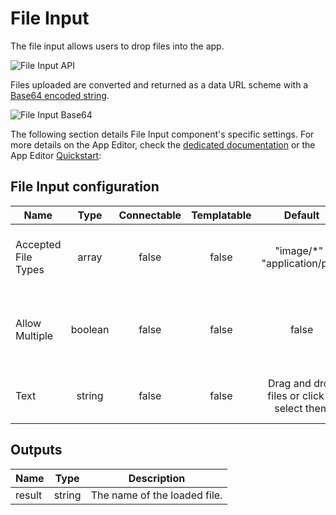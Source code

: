 

# File Input

The file input allows users to drop files into the app.

![File Input API](../../assets/apps/4_app_component_library/file_input.png.webp)

Files uploaded are converted and returned as a data URL scheme with a [Base64 encoded string](../../core_concepts/18_files_binary_data/index.mdx).

![File Input Base64](../../assets/apps/4_app_component_library/file_input_base64.png.webp)

The following section details File Input component's specific settings. For more details on the App Editor, check the [dedicated documentation](../0_app_editor/index.mdx) or the App Editor [Quickstart](../../getting_started/7_apps_quickstart/index.mdx):

<div class="grid grid-cols-2 gap-6 mb-4">
    <DocCard
        color="orange"
        title="App Editor Documentation"
        description="The app editor is a low-code builder to create apps with components, create interactions with runnables, and configure the app settings."
        href="/docs/apps/app_editor"
    />
    <DocCard
        color="orange"
        title="Apps Quickstart"
        description="Learn how to build your first app in a matter of minutes."
        href="/docs/getting_started/apps_quickstart"
    />
</div>

## File Input configuration

| Name                |  Type   | Connectable | Templatable |                   Default                   | Description                                                    |
| ------------------- | :-----: | :---------: | :---------: | :-----------------------------------------: | -------------------------------------------------------------- |
| Accepted File Types |  array  |    false    |    false    |       "image/\*" ; "application/pdf"        | The types of files you accept to be submitted.                 |
| Allow Multiple      | boolean |    false    |    false    |                    false                    | If allowed, the user will be able to select more than one file |
| Text                | string  |    false    |    false    | Drag and drop files or click to select them | The text displayed on the file input.                          |

## Outputs

| Name   |  Type  | Description                  |
| ------ | :----: | ---------------------------- |
| result | string | The name of the loaded file. |
